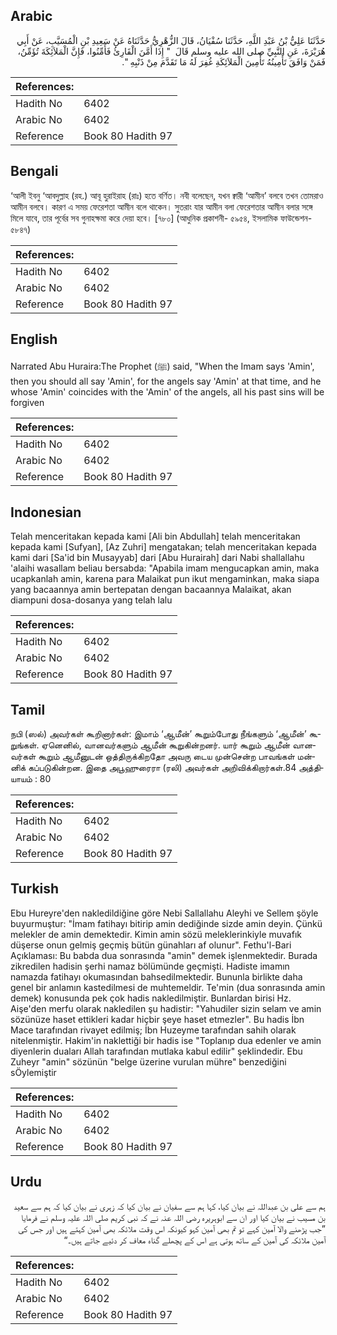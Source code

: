## Arabic


<div dir="rtl" lang="ar" style={{fontSize:'larger',backgroundColor:'#f8f9fa',padding:20}}>
حَدَّثَنَا عَلِيُّ بْنُ عَبْدِ اللَّهِ، حَدَّثَنَا سُفْيَانُ، قَالَ الزُّهْرِيُّ حَدَّثَنَاهُ عَنْ سَعِيدِ بْنِ الْمُسَيَّبِ، عَنْ أَبِي هُرَيْرَةَ، عَنِ النَّبِيِّ صلى الله عليه وسلم قَالَ ‏ "‏ إِذَا أَمَّنَ الْقَارِئُ فَأَمِّنُوا، فَإِنَّ الْمَلاَئِكَةَ تُؤَمِّنُ، فَمَنْ وَافَقَ تَأْمِينُهُ تَأْمِينَ الْمَلاَئِكَةِ غُفِرَ لَهُ مَا تَقَدَّمَ مِنْ ذَنْبِهِ ‏"‏‏.‏
</div>
<div style={{backgroundColor:'#f8f9fa',padding:20, marginBottom: 10}}><table> <thead> <tr> <th>References:</th> <th></th> </tr> </thead> <tbody><tr><td>Hadith No</td><td>6402</td></tr><tr><td>Arabic No</td><td>6402</td></tr><tr><td>Reference</td><td>Book 80 Hadith 97</td></tr></tbody></table></div>

## Bengali


<div dir="ltr" lang="bn" style={{fontSize:'larger',backgroundColor:'#f8f9fa',padding:20}}>
‘আলী ইবনু ‘আবদুল্লাহ (রহ.) আবূ হুরাইরাহ (রাঃ) হতে বর্ণিত। নবী বলেছেন, যখন ক্বারী ‘আমীন’ বলবে তখন তোমরাও আমীন বলবে। কারণ এ সময় ফেরেশতা আমীন বলে থাকেন। সুতরাং যার আমীন বলা ফেরেশতার আমীন বলার সঙ্গে মিলে যাবে, তার পূর্বের সব গুনাহক্ষমা করে দেয়া হবে। [৭৮০] (আধুনিক প্রকাশনী- ৫৯৫৪, ইসলামিক ফাউন্ডেশন- ৫৮৪৭)
</div>
<div style={{backgroundColor:'#f8f9fa',padding:20, marginBottom: 10}}><table> <thead> <tr> <th>References:</th> <th></th> </tr> </thead> <tbody><tr><td>Hadith No</td><td>6402</td></tr><tr><td>Arabic No</td><td>6402</td></tr><tr><td>Reference</td><td>Book 80 Hadith 97</td></tr></tbody></table></div>

## English


<div dir="ltr" lang="en" style={{fontSize:'larger',backgroundColor:'#f8f9fa',padding:20}}>
Narrated Abu Huraira:The Prophet (ﷺ) said, "When the Imam says 'Amin', then you should all say 'Amin', for the angels say 'Amin' at that time, and he whose 'Amin' coincides with the 'Amin' of the angels, all his past sins will be forgiven
</div>
<div style={{backgroundColor:'#f8f9fa',padding:20, marginBottom: 10}}><table> <thead> <tr> <th>References:</th> <th></th> </tr> </thead> <tbody><tr><td>Hadith No</td><td>6402</td></tr><tr><td>Arabic No</td><td>6402</td></tr><tr><td>Reference</td><td>Book 80 Hadith 97</td></tr></tbody></table></div>

## Indonesian


<div dir="ltr" lang="id" style={{fontSize:'larger',backgroundColor:'#f8f9fa',padding:20}}>
Telah menceritakan kepada kami [Ali bin Abdullah] telah menceritakan kepada kami [Sufyan], [Az Zuhri] mengatakan; telah menceritakan kepada kami dari [Sa'id bin Musayyab] dari [Abu Hurairah] dari Nabi shallallahu 'alaihi wasallam beliau bersabda: "Apabila imam mengucapkan amin, maka ucapkanlah amin, karena para Malaikat pun ikut mengaminkan, maka siapa yang bacaannya amin bertepatan dengan bacaannya Malaikat, akan diampuni dosa-dosanya yang telah lalu
</div>
<div style={{backgroundColor:'#f8f9fa',padding:20, marginBottom: 10}}><table> <thead> <tr> <th>References:</th> <th></th> </tr> </thead> <tbody><tr><td>Hadith No</td><td>6402</td></tr><tr><td>Arabic No</td><td>6402</td></tr><tr><td>Reference</td><td>Book 80 Hadith 97</td></tr></tbody></table></div>

## Tamil


<div dir="ltr" lang="ta" style={{fontSize:'larger',backgroundColor:'#f8f9fa',padding:20}}>
நபி (ஸல்) அவர்கள் கூறினார்கள்: இமாம் ‘ஆமீன்’ கூறும்போது நீங்களும் ‘ஆமீன்’ கூறுங்கள். ஏனெனில், வானவர்களும் ஆமீன் கூறுகின்றனர். யார் கூறும் ஆமீன் வானவர்கள் கூறும் ஆமீனுடன் ஒத்திருக்கிறதோ அவரு டைய முன்சென்ற பாவங்கள் மன்னிக் கப்படுகின்றன. இதை அபூஹுரைரா (ரலி) அவர்கள் அறிவிக்கிறார்கள்.84 அத்தியாயம் : 80
</div>
<div style={{backgroundColor:'#f8f9fa',padding:20, marginBottom: 10}}><table> <thead> <tr> <th>References:</th> <th></th> </tr> </thead> <tbody><tr><td>Hadith No</td><td>6402</td></tr><tr><td>Arabic No</td><td>6402</td></tr><tr><td>Reference</td><td>Book 80 Hadith 97</td></tr></tbody></table></div>

## Turkish


<div dir="ltr" lang="tr" style={{fontSize:'larger',backgroundColor:'#f8f9fa',padding:20}}>
Ebu Hureyre'den nakledildiğine göre Nebi Sallallahu Aleyhi ve Sellem şöyle buyurmuştur: "İmam fatihayı bitirip amin dediğinde sizde amin deyin. Çünkü melekler de amin demektedir. Kimin amin sözü meleklerinkiyle muvafık düşerse onun gelmiş geçmiş bütün günahları af olunur". Fethu'l-Bari Açıklaması: Bu babda dua sonrasında "amin" demek işlenmektedir. Burada zikredilen hadisin şerhi namaz bölümünde geçmişti. Hadiste imamın namazda fatihayı okumasından bahsedilmektedir. Bununla birlikte daha genel bir anlamın kastedilmesi de muhtemeldir. Te'min (dua sonrasında amin demek) konusunda pek çok hadis nakledilmiştir. Bunlardan birisi Hz. Aişe'den merfu olarak nakledilen şu hadistir: "Yahudiler sizin selam ve amin sözünüze haset ettikleri kadar hiçbir şeye haset etmezler". Bu hadis İbn Mace tarafından rivayet edilmiş; İbn Huzeyme tarafından sahih olarak nitelenmiştir. Hakim'in naklettiği bir hadis ise "Toplanıp dua edenler ve amin diyenlerin duaları Allah tarafından mutlaka kabul edilir" şeklindedir. Ebu Zuheyr "amin" sözünün "belge üzerine vurulan mühre" benzediğini sÖylemiştir
</div>
<div style={{backgroundColor:'#f8f9fa',padding:20, marginBottom: 10}}><table> <thead> <tr> <th>References:</th> <th></th> </tr> </thead> <tbody><tr><td>Hadith No</td><td>6402</td></tr><tr><td>Arabic No</td><td>6402</td></tr><tr><td>Reference</td><td>Book 80 Hadith 97</td></tr></tbody></table></div>

## Urdu


<div dir="rtl" lang="ur" style={{fontSize:'larger',backgroundColor:'#f8f9fa',padding:20}}>
ہم سے علی بن عبداللہ نے بیان کیا، کہا ہم سے سفیان نے بیان کیا کہ زہری نے بیان کیا کہ ہم سے سعید بن مسیب نے بیان کیا اور ان سے ابوہریرہ رضی اللہ عنہ نے کہ نبی کریم صلی اللہ علیہ وسلم نے فرمایا ”جب پڑھنے والا آمین کہے تو تم بھی آمین کہو کیونکہ اس وقت ملائکہ بھی آمین کہتے ہیں اور جس کی آمین ملائکہ کی آمین کے ساتھ ہوتی ہے اس کے پچھلے گناہ معاف کر دئیے جاتے ہیں۔“
</div>
<div style={{backgroundColor:'#f8f9fa',padding:20, marginBottom: 10}}><table> <thead> <tr> <th>References:</th> <th></th> </tr> </thead> <tbody><tr><td>Hadith No</td><td>6402</td></tr><tr><td>Arabic No</td><td>6402</td></tr><tr><td>Reference</td><td>Book 80 Hadith 97</td></tr></tbody></table></div>
